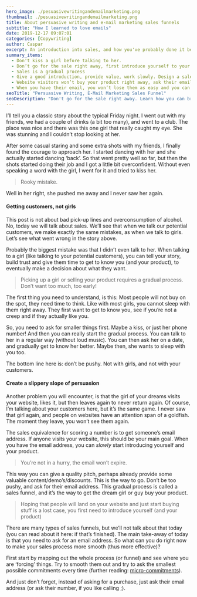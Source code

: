 ```yaml
---
hero_image: ./pesuasivewritingandemailmarketing.png
thumbnail: ./pesuasivewritingandemailmarketing.png
title: About persuasive writing and e-mail marketing sales funnels
subtitle: "How I learned to love emails"
date: 2019-12-17 09:07:01
categories: [Copywriting]
author: Caspar
excerpt: An introduction into sales, and how you've probably done it before.
summary_items:
  - Don't kiss a girl before talking to her.
  - Don’t go for the sale right away, first introduce yourself to your potential customers
  - Sales is a gradual process
  - Give a good introduction, provide value, work slowly. Design a sales funnel
  - Website visitors won’t buy your product right away, ask their email address!
  - When you have their email, you won’t lose them as easy and you can give a quality pitch, give demo’s or provide discounts.
seoTitle: "Persuasive Writing, E-Mail Marketing Sales Funnel"
seoDescription: "Don't go for the sale right away. Learn how you can bridge the gap from stranger to convertable lead using persuasive E-Mails, a funnel and patience."
---
```


I’ll tell you a classic story about the typical Friday night. I went out with my friends, we had a couple of drinks (a bit too many), and went to a club. The place was nice and there was this one girl that really caught my eye. She was stunning and I couldn’t stop looking at her.

After some casual staring and some extra shots with my friends, I finally found the courage to approach her. I started dancing with her and she actually started dancing ‘back’. So that went pretty well so far, but then the shots started doing their job and I got a little bit overconfident. Without even speaking a word with the girl, I went for it and tried to kiss her.

<BlockQuote name="">Rooky mistake.</BlockQuote>

Well in her right, she pushed me away and I never saw her again.

#### **Getting customers, not girls**

This post is not about bad pick-up lines and overconsumption of alcohol. No, today we will talk about sales. We’ll see that when we talk our potential customers, we make exactly the same mistakes, as when we talk to girls. Let’s see what went wrong in the story above.

Probably the biggest mistake was that I didn’t even talk to her. When talking to a girl (like talking to your potential customers), you can tell your story, build trust and give them time to get to know you (and your product), to eventually make a decision about what they want.

<BlockQuote name="">
  Picking up a girl or selling your product requires a gradual process. Don’t
  want too much, too early!
</BlockQuote>

The first thing you need to understand, is this: Most people will not buy on the spot, they need time to think. Like with most girls, you cannot sleep with them right away. They first want to get to know you, see if you’re not a creep and if they actually like you.

So, you need to ask for smaller things first. Maybe a kiss, or just her phone number! And then you can really start the gradual process. You can talk to her in a regular way (without loud music). You can then ask her on a date, and gradually get to know her better. Maybe then, she wants to sleep with you too.

The bottom line here is: don’t be pushy. Not with girls, and not with your customers.

#### **Create a slippery slope of persuasion**

Another problem you will encounter, is that the girl of your dreams visits your website, likes it, but then leaves again to never return again. Of course, I’m talking about your customers here, but it’s the same game. I never saw that girl again, and people on websites have an attention span of a goldfish. The moment they leave, you won’t see them again.

The sales equivalence for scoring a number is to get someone’s email address. If anyone visits your website, this should be your main goal. When you have the email address, you can _slowly_ start introducing yourself and your product.

<BlockQuote name="">You’re not in a hurry, the email won’t expire.</BlockQuote>

This way you can give a quality pitch, perhaps already provide some valuable content/demo’s/discounts. This is the way to go. Don’t be too pushy, and ask for their email address. This gradual process is called a sales funnel, and it’s the way to get the dream girl or guy buy your product.

<BlockQuote name="">
  Hoping that people will land on your website and just start buying stuff is a
  lost case, you first need to introduce yourself (and your product)
</BlockQuote>

There are many types of sales funnels, but we’ll not talk about that today (you can read about it here: if that’s finished). The main take-away of today is that you need to ask for an email address. So what can you do right now to make your sales process more smooth (thus more effective)?

First start by mapping out the whole process (or funnel) and see where you are ‘forcing’ things. Try to smooth them out and try to ask the smallest possible commitments every time (further reading: [micro-commitments](https://www.crazyegg.com/blog/science-of-micro-commitments/)).

And just don’t forget, instead of asking for a purchase, just ask their email address (or ask their number, if you like calling ;).
